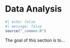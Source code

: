 # Data Analysis {#sec-data-analysis .unnumbered}

```r
#| echo: false
#| message: false
source("_common.R")
```

The goal of this section is to...
